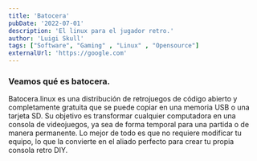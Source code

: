 ```yaml
---
title: 'Batocera'
pubDate: '2022-07-01'
description: 'El linux para el jugador retro.'
author: 'Luigi Skull'
tags: ["Software", "Gaming" , "Linux" , "Opensource"]
externalUrl: 'https://google.com' 
---
```



### Veamos qué es batocera.


Batocera.linux es una distribución de retrojuegos de código abierto y completamente gratuita que se puede copiar en una memoria USB o una tarjeta SD. Su objetivo es transformar cualquier computadora  en una consola de videojuegos, ya sea de forma temporal para una partida o de manera permanente. Lo mejor de todo es que no requiere modificar tu equipo, lo que la convierte en el aliado perfecto para crear tu propia consola retro DIY.
